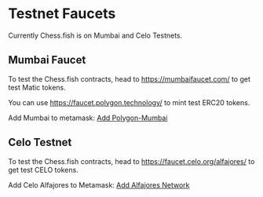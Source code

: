 # Testnet Faucets

Currently Chess.fish is on Mumbai and Celo Testnets. 


## Mumbai Faucet

To test the Chess.fish contracts, head to https://mumbaifaucet.com/ to get test Matic tokens. 

You can use https://faucet.polygon.technology/ to mint test ERC20 tokens.


Add Mumbai to metamask: [Add Polygon-Mumbai](https://shanejonas.github.io/metamask-link/deep/?method=wallet_addEthereumChain&params[0][chainId]=0x13881&params[0][chainName]=Mumbai&params[0][rpcUrls][0]=https://rpc.ankr.com/polygon_mumbai&params[0][nativeCurrency][name]=Matic&params[0][nativeCurrency][symbol]=MATIC&params[0][nativeCurrency][decimals]=18&params[0][blockExplorerUrls][0]=https://mumbai.polygonscan.com/)

## Celo Testnet

To test the Chess.fish contracts, head to https://faucet.celo.org/alfajores/ to get test CELO tokens. 


Add Celo Alfajores to Metamask: [Add Alfajores Network](https://shanejonas.github.io/metamask-link/deep/?method=wallet_addEthereumChain&params%5B0%5D%5BchainId%5D=0x27D8&params%5B0%5D%5BchainName%5D=Chiado&params%5B0%5D%5BrpcUrls%5D%5B0%5D=https://rpc.chiadochain.net&params%5B0%5D%5BnativeCurrency%5D%5Bname%5D=Chiado%20xDAI&params%5B0%5D%5BnativeCurrency%5D%5Bsymbol%5D=XDAI&params%5B0%5D%5BnativeCurrency%5D%5Bdecimals%5D=18&params%5B0%5D%5BblockExplorerUrls%5D%5B0%5D=https://blockscout.com/gnosis/chiado)